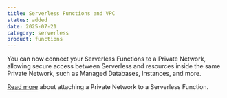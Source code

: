 ```yaml
---
title: Serverless Functions and VPC
status: added
date: 2025-07-21
category: serverless
product: functions
---
```


You can now connect your Serverless Functions to a Private Network, allowing secure access between Serverless and resources inside the same Private Network, such as Managed Databases, Instances, and more.

[Read more](/serverless-functions/how-to/use-private-networks/) about attaching a Private Network to a Serverless Function.

